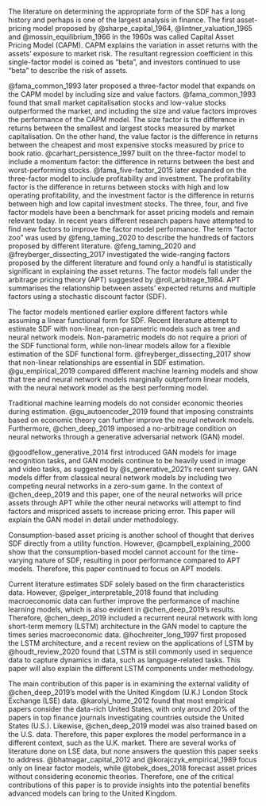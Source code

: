 <!-- # Literature Review -->

<!-- Explain the current literature on the issue
Highlighting the gap in the literature
Explain clearly how your research contribute to
the topic -->

<!-- The asset pricing model explains the differences in asset
returns and risk-free returns through a risk exposure to the
asset pricing kernel called the stochastic discount factor
(SDF). However, it remains an empirical challenge to
estimate the SDF. The challenge in estimating SDF comes in
three aspects. (1) Estimating the functional form of the
SDF, (2) selecting the correct factor and (3) selecting the
right assets for estimation (portfolio construction).
-->

The literature on determining the appropriate form of the
SDF has a long history and perhaps is one of the largest
analysis in finance. The first asset-pricing model proposed by
@sharpe_capital_1964, @lintner_valuation_1965 and
@mossin_equilibrium_1966 in the 1960s was called
Capital Asset Pricing Model (CAPM).
CAPM explains the variation in asset
returns with the assets' exposure to market risk.
The resultant regression coefficient in this single-factor
model is coined as “beta”, and investors continued to use
“beta” to describe the risk of assets.

@fama_common_1993 later proposed a three-factor model that
expands on the CAPM model by including size and value
factors.
@fama_common_1993 found that small market capitalisation
stocks and low-value stocks outperformed the market, and
including the size and value factors improves the
performance of the CAPM model.
The size factor is the difference in returns between the
smallest and largest stocks measured by market capitalisation.
On the other hand, the value factor is the difference in
returns between the cheapest and
most expensive stocks measured by price to book ratio.
@carhart_persistence_1997 built on the three-factor model
to include a momentum factor: the difference
in returns between the best and worst-performing stocks.
@fama_five-factor_2015 later expanded on the three-factor model to
include profitability and investment. The profitability
factor is the difference in returns between stocks with high
and low operating profitability, and the investment factor is
the difference in returns between high and low capital
investment stocks. The three, four, and five factor models
have been a benchmark for asset pricing models and
remain relevant today. 
In recent years different research papers have attempted to
find new factors to improve the factor model performance.
The term "factor zoo" was used by @feng_taming_2020 to
describe the hundreds of factors proposed by different
literature.
@feng_taming_2020 and @freyberger_dissecting_2017
investigated the wide-ranging factors proposed by the
different literature and found only a handful is
statistically significant in explaining the asset returns.
The factor models fall under the arbitrage pricing theory
(APT) suggested by @roll_arbitrage_1984. APT summarises the
relationship between assets' expected returns and multiple
factors using a stochastic discount factor (SDF).

The factor models mentioned earlier explore different
factors while assuming a linear functional form for SDF.
Recent literature attempt to estimate SDF
with non-linear, non-parametric models such as tree and
neural network models. Non-parametric models do not require
a priori of the SDF functional form, while
non-linear models allow for a flexible estimation of the
SDF functional form. @freyberger_dissecting_2017 show that
non-linear relationships are essential in SDF estimation.
@gu_empirical_2019 compared different
machine learning models and show that tree and neural
network models marginally outperform linear models,
with the neural network model as the best performing model.

Traditional machine learning models do not 
consider economic theories during estimation.
@gu_autoencoder_2019 found that imposing
constraints based on economic theory can further improve
the neural network models.
Furthermore, @chen_deep_2019 imposed a no-arbitrage condition on neural
networks through a generative adversarial network (GAN)
model.

@goodfellow_generative_2014 first introduced GAN models for image recognition tasks,
and GAN models continue to be heavily used in image and video tasks,
as suggested by @s_generative_2021's recent survey.
GAN models differ from classical neural network models by including two
competing neural networks in a zero-sum game. In the context
of @chen_deep_2019 and this paper, one of the neural
networks will price assets through APT while the
other neural networks will attempt to find factors and
mispriced assets to increase pricing error.
This paper will explain the GAN model in detail under methodology.

Consumption-based asset pricing is another school of thought
that derives SDF directly from a utility function. However, 
@campbell_explaining_2000 show that the consumption-based model
cannot account for the time-varying
nature of SDF, resulting in poor performance compared to APT
models. Therefore, this paper continued to focus on APT
models.

Current literature estimates SDF solely based on the
firm characteristics data. However, 
@pelger_interpretable_2018 found that
including macroeconomic data can further improve the
performance of machine learning models, which is also
evident in @chen_deep_2019's results.
Therefore, @chen_deep_2019 included a recurrent neural network with
long short-term memory (LSTM) architecture in the GAN model
to capture the times series macroeconomic data.
@hochreiter_long_1997 first proposed the LSTM architecture, and a recent
review on the applications of LSTM by @houdt_review_2020
found that LSTM is still commonly used in sequence data to
capture dynamics in data, such as language-related tasks.
This paper will also explain the different LSTM components under
methodology.

The main contribution of this paper is in examining the
external validity of @chen_deep_2019's model with the
United Kingdom (U.K.) London Stock Exchange (LSE) data.
@karolyi_home_2012 found that most
empirical papers consider the data-rich United States, with
only around 20% of the papers in top finance journals
investigating countries outside the United States (U.S.).
Likewise, @chen_deep_2019 model was also
trained based on the U.S. data.
Therefore, this paper explores the model performance in a
different context, such as the U.K. market.
There are several works of literature done on LSE data,
but none answers the question this paper seeks to address.
@bhatnagar_capital_2012 and 
@korajczyk_empirical_1989 focus only on
linear factor models, while @tobek_does_2018
forecast asset prices without considering economic theories.
Therefore, one of the critical contributions of this paper
is to provide insights into the potential benefits advanced
models can bring to the United Kingdom.

<!--
Current literature recommended validating asset-pricing
models with portfolios instead of individual assets.
A portfolio combines multiple assets and could
theoretically reduce idiosyncratic volatility, improving
model estimation.
@fama_common_1993 proposed to form a test portfolio
by sorting assets based on firm characteristics, which
corresponds to the factors in the three-factor model.
Characteristics sorted test portfolios remain a popular
choice among literature.
This paper explores characteristics sorted portfolio
and individual assets to investigate the GAN model performance
in different contexts.
-->
